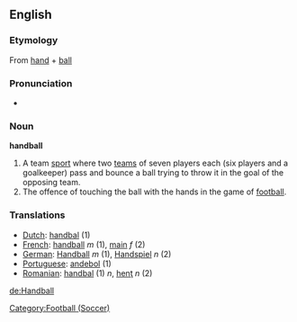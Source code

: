 ==English==

===Etymology===
{{wikipedia}}
From [[hand]] + [[ball]]

===Pronunciation===
*{{audio|en-us-handball.ogg|Audio (US)}}

===Noun===
'''handball'''
#A team [[sport]] where two [[teams]] of seven players each (six players and a goalkeeper) pass and bounce a ball trying to throw it in the goal of the opposing team.
#The offence of touching the ball with the hands in the game of [[football]].

===Translations===
*[[Dutch]]: [[handbal]] (1)
*[[French]]: [[handball]] ''m'' (1), [[main]] ''f'' (2)
*[[German]]: [[Handball]] ''m'' (1), [[Handspiel]] ''n'' (2)
*[[Portuguese]]: [[andebol]] (1)
*[[Romanian]]: [[handbal]] (1) ''n'', [[henţ]] ''n'' (2)

[[de:Handball]]

[[Category:Football (Soccer)]]